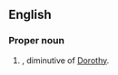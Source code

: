 ==English==

===Proper noun===
{{en-proper noun}}

# {{given name|female}}, diminutive of [[Dorothy]].